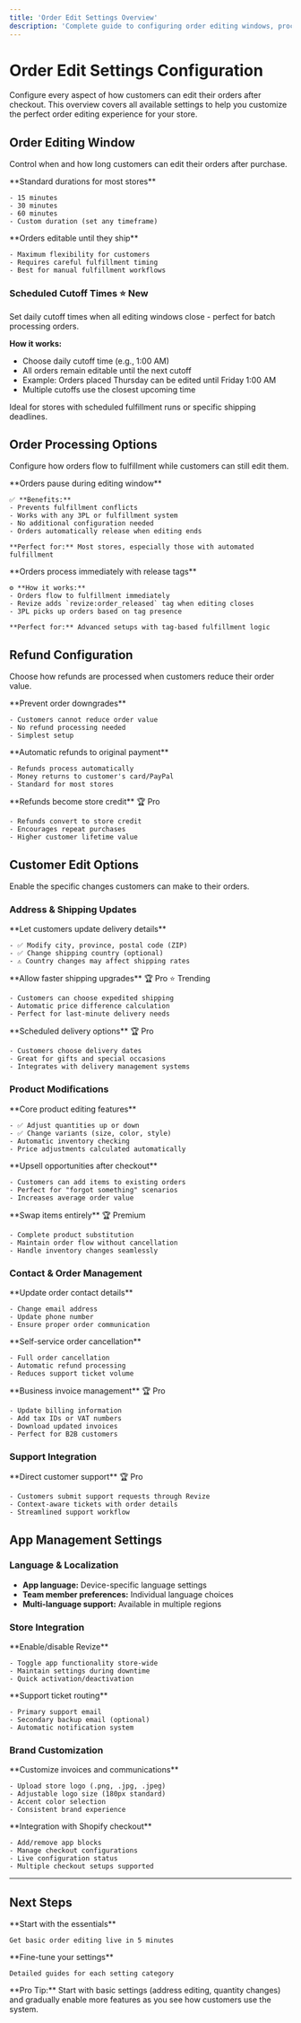 ```yaml
---
title: 'Order Edit Settings Overview'
description: 'Complete guide to configuring order editing windows, processing options, refunds, and customer edit permissions in Revize.'
---
```


# Order Edit Settings Configuration

Configure every aspect of how customers can edit their orders after checkout. This overview covers all available settings to help you customize the perfect order editing experience for your store.

## Order Editing Window

Control when and how long customers can edit their orders after purchase.

<CardGroup cols={2}>
  <Card title="Fixed Time Windows" icon="clock">
    **Standard durations for most stores**
    
    - 15 minutes
    - 30 minutes  
    - 60 minutes
    - Custom duration (set any timeframe)
  </Card>
  <Card title="Until Fulfillment" icon="truck">
    **Orders editable until they ship**
    
    - Maximum flexibility for customers
    - Requires careful fulfillment timing
    - Best for manual fulfillment workflows
  </Card>
</CardGroup>

### Scheduled Cutoff Times ⭐ New

<Info>
Set daily cutoff times when all editing windows close - perfect for batch processing orders.
</Info>

**How it works:**
- Choose daily cutoff time (e.g., 1:00 AM)
- All orders remain editable until the next cutoff
- Example: Orders placed Thursday can be edited until Friday 1:00 AM
- Multiple cutoffs use the closest upcoming time

<Tip>
Ideal for stores with scheduled fulfillment runs or specific shipping deadlines.
</Tip>

## Order Processing Options

Configure how orders flow to fulfillment while customers can still edit them.

<Tabs>
  <Tab title="Hold Orders (Recommended)" icon="pause">
    **Orders pause during editing window**
    
    ✅ **Benefits:**
    - Prevents fulfillment conflicts
    - Works with any 3PL or fulfillment system
    - No additional configuration needed
    - Orders automatically release when editing ends
    
    **Perfect for:** Most stores, especially those with automated fulfillment
  </Tab>
  
  <Tab title="Skip Hold" icon="forward">
    **Orders process immediately with release tags**
    
    ⚙️ **How it works:**
    - Orders flow to fulfillment immediately
    - Revize adds `revize:order_released` tag when editing closes
    - 3PL picks up orders based on tag presence
    
    **Perfect for:** Advanced setups with tag-based fulfillment logic
  </Tab>
</Tabs>

## Refund Configuration

Choose how refunds are processed when customers reduce their order value.

<CardGroup cols={3}>
  <Card title="No Refunds" icon="x" color="#ef4444">
    **Prevent order downgrades**
    
    - Customers cannot reduce order value
    - No refund processing needed
    - Simplest setup
  </Card>
  
  <Card title="Original Payment Method" icon="credit-card" color="#10b981">
    **Automatic refunds to original payment**
    
    - Refunds process automatically
    - Money returns to customer's card/PayPal
    - Standard for most stores
  </Card>
  
  <Card title="Store Credit" icon="gift" color="#8b5cf6">
    **Refunds become store credit** 🏆 Pro
    
    - Refunds convert to store credit
    - Encourages repeat purchases
    - Higher customer lifetime value
  </Card>
</CardGroup>

## Customer Edit Options

Enable the specific changes customers can make to their orders.

### Address & Shipping Updates

<AccordionGroup>
  <Accordion title="Edit Shipping Address" icon="truck">
    **Let customers update delivery details**
    
    - ✅ Modify city, province, postal code (ZIP)
    - ✅ Change shipping country (optional)
    - ⚠️ Country changes may affect shipping rates
  </Accordion>
  
  <Accordion title="Upgrade Shipping Method" icon="rocket">
    **Allow faster shipping upgrades** 🏆 Pro ⭐ Trending
    
    - Customers can choose expedited shipping
    - Automatic price difference calculation
    - Perfect for last-minute delivery needs
  </Accordion>
  
  <Accordion title="Add Preferred Delivery Date" icon="calendar-check">
    **Scheduled delivery options** 🏆 Pro
    
    - Customers choose delivery dates
    - Great for gifts and special occasions
    - Integrates with delivery management systems
  </Accordion>
</AccordionGroup>

### Product Modifications

<AccordionGroup>
  <Accordion title="Change Quantity & Variants" icon="package">
    **Core product editing features**
    
    - ✅ Adjust quantities up or down
    - ✅ Change variants (size, color, style)
    - Automatic inventory checking
    - Price adjustments calculated automatically
  </Accordion>
  
  <Accordion title="Add Products" icon="plus">
    **Upsell opportunities after checkout**
    
    - Customers can add items to existing orders
    - Perfect for "forgot something" scenarios
    - Increases average order value
  </Accordion>
  
  <Accordion title="Replace Products" icon="arrows-rotate">
    **Swap items entirely** 🏆 Premium
    
    - Complete product substitution
    - Maintain order flow without cancellation
    - Handle inventory changes seamlessly
  </Accordion>
</AccordionGroup>

### Contact & Order Management

<AccordionGroup>
  <Accordion title="Edit Contact Information" icon="user">
    **Update order contact details**
    
    - Change email address
    - Update phone number
    - Ensure proper order communication
  </Accordion>
  
  <Accordion title="Cancel Order" icon="x">
    **Self-service order cancellation**
    
    - Full order cancellation
    - Automatic refund processing
    - Reduces support ticket volume
  </Accordion>
  
  <Accordion title="Edit Tax Invoice" icon="receipt">
    **Business invoice management** 🏆 Pro
    
    - Update billing information
    - Add tax IDs or VAT numbers
    - Download updated invoices
    - Perfect for B2B customers
  </Accordion>
</AccordionGroup>

### Support Integration

<AccordionGroup>
  <Accordion title="Create Support Tickets" icon="headset">
    **Direct customer support** 🏆 Pro
    
    - Customers submit support requests through Revize
    - Context-aware tickets with order details
    - Streamlined support workflow
  </Accordion>
</AccordionGroup>

## App Management Settings

### Language & Localization

- **App language:** Device-specific language settings
- **Team member preferences:** Individual language choices
- **Multi-language support:** Available in multiple regions

### Store Integration

<CardGroup cols={2}>
  <Card title="App Status Control" icon="power">
    **Enable/disable Revize**
    
    - Toggle app functionality store-wide
    - Maintain settings during downtime
    - Quick activation/deactivation
  </Card>
  
  <Card title="Support Email Configuration" icon="envelope">
    **Support ticket routing**
    
    - Primary support email
    - Secondary backup email (optional)
    - Automatic notification system
  </Card>
</CardGroup>

### Brand Customization

<AccordionGroup>
  <Accordion title="Logo & Branding" icon="palette">
    **Customize invoices and communications**
    
    - Upload store logo (.png, .jpg, .jpeg)
    - Adjustable logo size (180px standard)
    - Accent color selection
    - Consistent brand experience
  </Accordion>
  
  <Accordion title="Checkout Configurations" icon="shopping-cart">
    **Integration with Shopify checkout**
    
    - Add/remove app blocks
    - Manage checkout configurations
    - Live configuration status
    - Multiple checkout setups supported
  </Accordion>
</AccordionGroup>

---

## Next Steps

<CardGroup cols={2}>
  <Card title="Quick Setup Guide" icon="zap" href="/quickstart">
    **Start with the essentials**
    
    Get basic order editing live in 5 minutes
  </Card>
  
  <Card title="Advanced Configuration" icon="gear" href="/setup/time-limits">
    **Fine-tune your settings**
    
    Detailed guides for each setting category
  </Card>
</CardGroup>

<Info>
**Pro Tip:** Start with basic settings (address editing, quantity changes) and gradually enable more features as you see how customers use the system.
</Info>